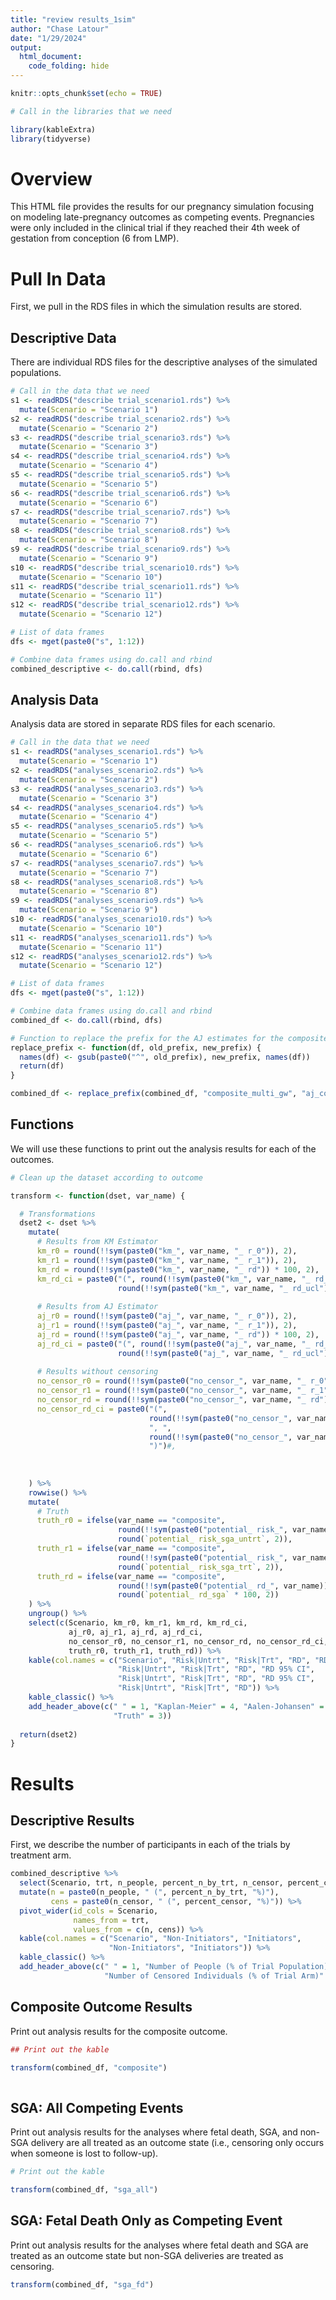 ```yaml
---
title: "review results_1sim"
author: "Chase Latour"
date: "1/29/2024"
output: 
  html_document:
    code_folding: hide
---
```


```r
knitr::opts_chunk$set(echo = TRUE)

# Call in the libraries that we need

library(kableExtra)
library(tidyverse)

```

# Overview

This HTML file provides the results for our pregnancy simulation focusing on modeling late-pregnancy outcomes as competing events. Pregnancies were only included in the clinical trial if they reached their 4th week of gestation from conception (6 from LMP).

# Pull In Data

First, we pull in the RDS files in which the simulation results are stored.

## Descriptive Data

There are individual RDS files for the descriptive analyses of the simulated populations.

```r

# Call in the data that we need
s1 <- readRDS("describe trial_scenario1.rds") %>% 
  mutate(Scenario = "Scenario 1")
s2 <- readRDS("describe trial_scenario2.rds") %>% 
  mutate(Scenario = "Scenario 2")
s3 <- readRDS("describe trial_scenario3.rds") %>% 
  mutate(Scenario = "Scenario 3")
s4 <- readRDS("describe trial_scenario4.rds") %>% 
  mutate(Scenario = "Scenario 4")
s5 <- readRDS("describe trial_scenario5.rds") %>% 
  mutate(Scenario = "Scenario 5")
s6 <- readRDS("describe trial_scenario6.rds") %>% 
  mutate(Scenario = "Scenario 6")
s7 <- readRDS("describe trial_scenario7.rds") %>% 
  mutate(Scenario = "Scenario 7")
s8 <- readRDS("describe trial_scenario8.rds") %>% 
  mutate(Scenario = "Scenario 8")
s9 <- readRDS("describe trial_scenario9.rds") %>% 
  mutate(Scenario = "Scenario 9")
s10 <- readRDS("describe trial_scenario10.rds") %>% 
  mutate(Scenario = "Scenario 10")
s11 <- readRDS("describe trial_scenario11.rds") %>% 
  mutate(Scenario = "Scenario 11")
s12 <- readRDS("describe trial_scenario12.rds") %>% 
  mutate(Scenario = "Scenario 12")

# List of data frames
dfs <- mget(paste0("s", 1:12))

# Combine data frames using do.call and rbind
combined_descriptive <- do.call(rbind, dfs)

```

## Analysis Data

Analysis data are stored in separate RDS files for each scenario.

```r

# Call in the data that we need
s1 <- readRDS("analyses_scenario1.rds") %>% 
  mutate(Scenario = "Scenario 1")
s2 <- readRDS("analyses_scenario2.rds") %>% 
  mutate(Scenario = "Scenario 2")
s3 <- readRDS("analyses_scenario3.rds") %>% 
  mutate(Scenario = "Scenario 3")
s4 <- readRDS("analyses_scenario4.rds") %>% 
  mutate(Scenario = "Scenario 4")
s5 <- readRDS("analyses_scenario5.rds") %>% 
  mutate(Scenario = "Scenario 5")
s6 <- readRDS("analyses_scenario6.rds") %>% 
  mutate(Scenario = "Scenario 6")
s7 <- readRDS("analyses_scenario7.rds") %>% 
  mutate(Scenario = "Scenario 7")
s8 <- readRDS("analyses_scenario8.rds") %>% 
  mutate(Scenario = "Scenario 8")
s9 <- readRDS("analyses_scenario9.rds") %>% 
  mutate(Scenario = "Scenario 9")
s10 <- readRDS("analyses_scenario10.rds") %>% 
  mutate(Scenario = "Scenario 10")
s11 <- readRDS("analyses_scenario11.rds") %>% 
  mutate(Scenario = "Scenario 11")
s12 <- readRDS("analyses_scenario12.rds") %>% 
  mutate(Scenario = "Scenario 12")

# List of data frames
dfs <- mget(paste0("s", 1:12))

# Combine data frames using do.call and rbind
combined_df <- do.call(rbind, dfs)

# Function to replace the prefix for the AJ estimates for the composite outcome
replace_prefix <- function(df, old_prefix, new_prefix) {
  names(df) <- gsub(paste0("^", old_prefix), new_prefix, names(df))
  return(df)
}

combined_df <- replace_prefix(combined_df, "composite_multi_gw", "aj_composite_")

```

## Functions

We will use these functions to print out the analysis results for each of the outcomes.

```r


# Clean up the dataset according to outcome

transform <- function(dset, var_name) {

  # Transformations
  dset2 <- dset %>%
    mutate(
      # Results from KM Estimator
      km_r0 = round(!!sym(paste0("km_", var_name, "_ r_0")), 2),
      km_r1 = round(!!sym(paste0("km_", var_name, "_ r_1")), 2),
      km_rd = round(!!sym(paste0("km_", var_name, "_ rd")) * 100, 2),
      km_rd_ci = paste0("(", round(!!sym(paste0("km_", var_name, "_ rd_lcl"))*100,2), ", ",
                        round(!!sym(paste0("km_", var_name, "_ rd_ucl"))*100,2), ")"),
      
      # Results from AJ Estimator
      aj_r0 = round(!!sym(paste0("aj_", var_name, "_ r_0")), 2),
      aj_r1 = round(!!sym(paste0("aj_", var_name, "_ r_1")), 2),
      aj_rd = round(!!sym(paste0("aj_", var_name, "_ rd")) * 100, 2),
      aj_rd_ci = paste0("(", round(!!sym(paste0("aj_", var_name, "_ rd_lcl"))*100,2), ", ",
                        round(!!sym(paste0("aj_", var_name, "_ rd_ucl"))*100, 2), ")"),
      
      # Results without censoring
      no_censor_r0 = round(!!sym(paste0("no_censor_", var_name, "_ r_0")), 2),
      no_censor_r1 = round(!!sym(paste0("no_censor_", var_name, "_ r_1")), 2),
      no_censor_rd = round(!!sym(paste0("no_censor_", var_name, "_ rd")) * 100, 2),
      no_censor_rd_ci = paste0("(", 
                               round(!!sym(paste0("no_censor_", var_name, "_ rd_lcl"))*100, 2),
                               ", ",
                               round(!!sym(paste0("no_censor_", var_name, "_ rd_lcl"))*100, 2),
                               ")")#,
      
      
      
    ) %>% 
    rowwise() %>% 
    mutate(
      # Truth
      truth_r0 = ifelse(var_name == "composite",
                        round(!!sym(paste0("potential_ risk_", var_name, "_untrt")), 2),
                        round(`potential_ risk_sga_untrt`, 2)),
      truth_r1 = ifelse(var_name == "composite",
                        round(!!sym(paste0("potential_ risk_", var_name, "_trt")), 2),
                        round(`potential_ risk_sga_trt`, 2)),
      truth_rd = ifelse(var_name == "composite",
                        round(!!sym(paste0("potential_ rd_", var_name)) * 100, 2),
                        round(`potential_ rd_sga` * 100, 2))
    ) %>% 
    ungroup() %>% 
    select(c(Scenario, km_r0, km_r1, km_rd, km_rd_ci,
             aj_r0, aj_r1, aj_rd, aj_rd_ci,
             no_censor_r0, no_censor_r1, no_censor_rd, no_censor_rd_ci,
             truth_r0, truth_r1, truth_rd)) %>%
    kable(col.names = c("Scenario", "Risk|Untrt", "Risk|Trt", "RD", "RD 95% CI",
                        "Risk|Untrt", "Risk|Trt", "RD", "RD 95% CI",
                        "Risk|Untrt", "Risk|Trt", "RD", "RD 95% CI",
                        "Risk|Untrt", "Risk|Trt", "RD")) %>%
    kable_classic() %>%
    add_header_above(c(" " = 1, "Kaplan-Meier" = 4, "Aalen-Johansen" = 4, "No Censoring" = 4,
                       "Truth" = 3))
  
  return(dset2)
}

```

# Results

## Descriptive Results

First, we describe the number of participants in each of the trials by treatment arm.

```r

combined_descriptive %>% 
  select(Scenario, trt, n_people, percent_n_by_trt, n_censor, percent_censor) %>% 
  mutate(n = paste0(n_people, " (", percent_n_by_trt, "%)"),
         cens = paste0(n_censor, " (", percent_censor, "%)")) %>% 
  pivot_wider(id_cols = Scenario,
              names_from = trt,
              values_from = c(n, cens)) %>% 
  kable(col.names = c("Scenario", "Non-Initiators", "Initiators", 
                      "Non-Initiators", "Initiators")) %>%
  kable_classic() %>%
  add_header_above(c(" " = 1, "Number of People (% of Trial Population)" = 2,
                     "Number of Censored Individuals (% of Trial Arm)" = 2))


```

## Composite Outcome Results

Print out analysis results for the composite outcome.

```r

## Print out the kable 

transform(combined_df, "composite")
  

```

## SGA: All Competing Events

Print out analysis results for the analyses where fetal death, SGA, and non-SGA delivery are all treated as an outcome state (i.e., censoring only occurs when someone is lost to follow-up).

```r

# Print out the kable

transform(combined_df, "sga_all")


```

## SGA: Fetal Death Only as Competing Event

Print out analysis results for the analyses where fetal death and SGA are treated as an outcome state but non-SGA deliveries are treated as censoring.

```r

transform(combined_df, "sga_fd")

```


